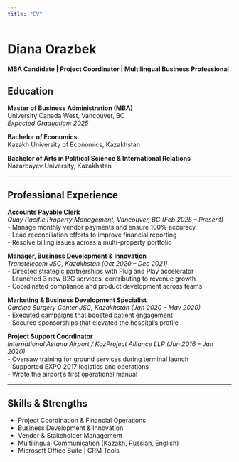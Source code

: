 ```yaml
---
title: "CV"
---
```


# Diana Orazbek  
**MBA Candidate | Project Coordinator | Multilingual Business Professional**

## Education
**Master of Business Administration (MBA)**  
University Canada West, Vancouver, BC  
*Expected Graduation: 2025*

**Bachelor of Economics**  
Kazakh University of Economics, Kazakhstan

**Bachelor of Arts in Political Science & International Relations**  
Nazarbayev University, Kazakhstan

---

## Professional Experience

**Accounts Payable Clerk**  
*Quay Pacific Property Management, Vancouver, BC (Feb 2025 – Present)*  
- Manage monthly vendor payments and ensure 100% accuracy  
- Lead reconciliation efforts to improve financial reporting  
- Resolve billing issues across a multi-property portfolio

**Manager, Business Development & Innovation**  
*Transtelecom JSC, Kazakhstan (Oct 2020 – Dec 2021)*  
- Directed strategic partnerships with Plug and Play accelerator  
- Launched 3 new B2C services, contributing to revenue growth  
- Coordinated compliance and product development across teams

**Marketing & Business Development Specialist**  
*Cardiac Surgery Center JSC, Kazakhstan (Jan 2020 – May 2020)*  
- Executed campaigns that boosted patient engagement  
- Secured sponsorships that elevated the hospital’s profile

**Project Support Coordinator**  
*International Astana Airport / KazProject Alliance LLP (Jun 2016 – Jan 2020)*  
- Oversaw training for ground services during terminal launch  
- Supported EXPO 2017 logistics and operations  
- Wrote the airport’s first operational manual

---

## Skills & Strengths
- Project Coordination & Financial Operations  
- Business Development & Innovation  
- Vendor & Stakeholder Management  
- Multilingual Communication (Kazakh, Russian, English)  
- Microsoft Office Suite | CRM Tools
